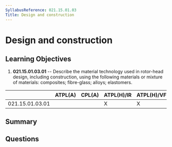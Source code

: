 ```yaml
---
SyllabusReference: 021.15.01.03
Title: Design and construction
---
```


# Design and construction

## Learning Objectives

1.  **021.15.01.03.01** -- Describe the material technology used in rotor-head
    design, including construction, using the following materials or mixture of
    materials: composites; fibre-glass; alloys; elastomers.

|                 | ATPL(A) | CPL(A) | ATPL(H)/IR | ATPL(H)/VFR | CPL(H) | IR | CBIR(A) |
| --------------- | ------- | ------ | ---------- | ----------- | ------ | -- | ------- |
| 021.15.01.03.01 |         |        | X          | X           | X      |    |         |

## Summary

## Questions
